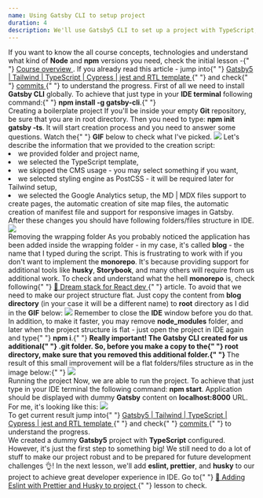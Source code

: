 ```yaml
---
name: Using Gatsby CLI to setup project
duration: 4
description: We'll use Gatsby5 CLI to set up a project with TypeScript, MD | MDX syntax, Google Analytics support, and automatic site maps creation, we'll add a manifest file and support for the GatsbyImage component.
---
```


<Prelude label="Gatsby CLI setup">
  <Hint hasBg>
    If you want to know the all course concepts, technologies and understand
    what kind of <B>Node</B> and <B>npm</B> versions you need, check the
    initial lesson -{" "}
    <A href="/courses/modern-gatsby5-ecosystem-project-setup/introduction/course-overview/">
      Course overview
    </A>
    .
  </Hint>
  <Hint hasBg>
    If you already read this article - jump into{" "}
    <A
      outside
      href="https://github.com/polubis/Gatsby5-Tailwind-TypeScript-Cypress-jest-rtl-template"
    >
      Gatsby5 | Tailwind | TypeScript | Cypress | jest and RTL template
    </A>{" "}
    and check{" "}
    <A
      outside
      href="https://github.com/polubis/Gatsby5-Tailwind-TypeScript-Cypress-jest-rtl-template/commits/main"
    >
      commits
    </A>{" "}
    to understand the progress.
  </Hint>
  <M>
    First of all we need to install <B>Gatsby CLI</B> globally. To achieve that
    just type in your <B>IDE terminal</B> following command:{" "}
    <B>npm install -g gatsby-cli</B>.{" "}
  </M>
</Prelude>

<Section>
  <XL>Creating a boilerplate project</XL>
  <M>
    If you'll be inside your empty <B>Git</B> repository, be sure that you are
    in root directory. Then you need to type: <B>npm init gatsby -ts</B>. It
    will start creation process and you need to answer some questions. Watch the{" "}
    <B>GIF</B> below to check what I've picked.
  </M>
  <Image
    rolled
    src="https://raw.githubusercontent.com/polubis/Snippets-for-articles-and-lessons/main/modern-gatsby5-ecosystem-project-setup/cli-install-script-showcase.gif"
    description="The answers to create a project"
  />
  <M>Let's describe the information that we provided to the creation script:</M>
  <L ordered>
    <Li>we provided folder and project name,</Li>
    <Li>we selected the TypeScript template,</Li>
    <Li>we skipped the CMS usage - you may select something if you want,</Li>
    <Li>
      we selected styling engine as PostCSS - it will be required later for
      Tailwind setup,
    </Li>
    <Li>
      we selected the Google Analytics setup, the MD | MDX files support to
      create pages, the automatic creation of site map files, the automatic
      creation of manifest file and support for responsive images in Gatsby.
    </Li>
  </L>
  <M>
    After these changes you should have following folders/files structure in
    IDE.
  </M>
  <Image
    src="https://raw.githubusercontent.com/polubis/Snippets-for-articles-and-lessons/main/modern-gatsby5-ecosystem-project-setup/folders-files-structure.png"
    description="Folders and files structure"
  />
</Section>

<Section>
  <XL>Removing the wrapping folder</XL>
  <M>
    As you probably noticed the application has been added inside the wrapping
    folder - in my case, it's called <B>blog</B> - the name that I typed during
    the script. This is frustrating to work with if you don't want to implement
    the <B>monorepo</B>. It's because providing support for additional tools
    like <B>husky</B>, <B>Storybook</B>, and many others will require from us
    additional work.
  </M>
  <Hint hasBg>
    To check and understand what the hell <B>monorepo</B> is, check following{" "}
    <A
      outside
      href="https://greenonsoftware.com/articles/thoughts/dream-stack-for-react-dev/"
    >
      🌟 Dream stack for React dev
    </A>{" "}
    article.
  </Hint>
  <M>
    To avoid that we need to make our project structure flat. Just copy the
    content from <B>blog directory</B> (in your case it will be a different
    name) to <B>root</B> directory as I did in the <B>GIF</B> below:
  </M>
  <Image
    rolled
    src="https://raw.githubusercontent.com/polubis/Snippets-for-articles-and-lessons/main/modern-gatsby5-ecosystem-project-setup/making-project-flat.gif"
    description="The project is flat now!"
  />
  <M>
    Remember to close the <B>IDE</B> window before you do that. In addition, to
    make it faster, you may remove <B>node_modules</B> folder, and later when
    the project structure is flat - just open the project in IDE again and type{" "}
    <B>npm i</B>.{" "}
  </M>
  <M>
    <B>
      Really important! The <B>Gatsby CLI</B> created for us additional{" "}
      <B>.git</B> folder. So, before you make a copy to the{" "}
      <B>root directory</B>, make sure that you removed this additional
      folder.{" "}
    </B>
  </M>
  <M>
    The result of this small improvement will be a flat folders/files structure
    as in the image below:{" "}
  </M>
  <Image
    src="https://raw.githubusercontent.com/polubis/Snippets-for-articles-and-lessons/main/modern-gatsby5-ecosystem-project-setup/flat-folders-files.png"
    description="We are ready to go!"
  />
</Section>

<Section>
  <XL>Running the project</XL>
  <M>
    Now, we are able to run the project. To achieve that just type in your IDE
    terminal the following command: <B>npm start</B>. Application should be
    displayed with dummy <B>Gatsby</B> content on <B>localhost:8000</B> URL. For
    me, it's looking like this:
  </M>
  <Image
    src="https://raw.githubusercontent.com/polubis/Snippets-for-articles-and-lessons/main/modern-gatsby5-ecosystem-project-setup/runs-at-8000.png"
    description="Project works!"
  />
</Section>

<Example label="The result">
  <M>
    To get current result jump into{" "}
    <A
      outside
      href="https://github.com/polubis/Gatsby5-Tailwind-TypeScript-Cypress-jest-rtl-template"
    >
      Gatsby5 | Tailwind | TypeScript | Cypress | jest and RTL template
    </A>{" "}
    and check{" "}
    <A
      outside
      href="https://github.com/polubis/Gatsby5-Tailwind-TypeScript-Cypress-jest-rtl-template/commits/main"
    >
      commits
    </A>{" "}
    to understand the progress.
  </M>
</Example>

<Summary label="Conclusions and next steps">
  <M>
    We created a dummy <B>Gatsby5</B> project with <B>TypeScript</B> configured.
    However, it's just the first step to something big! We still need to do a
    lot of stuff to make our project robust and to be prepared for future
    development challenges 👌!
  </M>
  <M>
    In the next lesson, we'll add <B>eslint, prettier</B>, and <B>husky</B> to
    our project to achieve great developer experience in IDE. Go to{" "}
    <A href="/courses/modern-gatsby5-ecosystem-project-setup/creating-project/adding-eslint-with-prettier-and-husky-to-project/">
      🌟 Adding Eslint with Prettier and Husky to project
    </A>{" "}
    lesson to check.
  </M>
</Summary>
